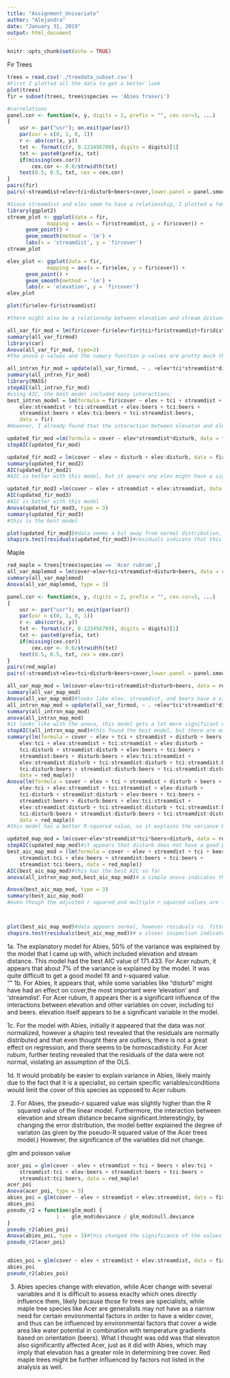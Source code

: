 ---
title: "Assignment_Univariate"
author: "Alejandra"
date: "January 31, 2019"
output: html_document
---

```{r setup, include=FALSE}
knitr::opts_chunk$set(echo = TRUE)
```
Fir Trees
```{r}
trees = read.csv('./treedata_subset.csv')
#First I plotted all the data to get a better look
plot(trees)
fir = subset(trees, trees$species == 'Abies fraseri')

#correlations
panel.cor <- function(x, y, digits = 2, prefix = "", cex.cor=3, ...)
{
    usr <- par("usr"); on.exit(par(usr))
    par(usr = c(0, 1, 0, 1))
    r <- abs(cor(x, y))
    txt <- format(c(r, 0.123456789), digits = digits)[1]
    txt <- paste0(prefix, txt)
    if(missing(cex.cor)) 
        cex.cor <- 0.8/strwidth(txt)
    text(0.5, 0.5, txt, cex = cex.cor)
}
pairs(fir)
pairs(~streamdist+elev+tci+disturb+beers+cover,lower.panel = panel.smooth, upper.panel = panel.cor, data = fir)#it appears streamdist and elev have a strong relationship, as does cover and elev. beers and tci also appear to have strong correlations

#Since streamdist and elev seem to have a relationship, I plotted a few variables I thought were influenctial.
library(ggplot2)
stream_plot <- ggplot(data = fir, 
             mapping = aes(x = fir$streamdist, y = fir$cover)) + 
      geom_point() + 
      geom_smooth(method = 'lm') + 
      labs(x = 'streamdist', y = 'fircover')
stream_plot

elev_plot <- ggplot(data = fir, 
             mapping = aes(x = fir$elev, y = fir$cover)) + 
      geom_point() + 
      geom_smooth(method = 'lm') + 
      labs(x = 'elevation', y = 'fircover')
elev_plot

plot(fir$elev~fir$streamdist)

#there might also be a relationshp between elevation and stream distance.

all_var_fir_mod = lm(fir$cover~fir$elev+fir$tci+fir$streamdist+fir$disturb+fir$beers)#this includes all the variables
summary(all_var_firmod)
library(car)
Anova(all_var_fir_mod, type=3)
#the anova p-values and the sumary function p-values are pretty much the same except for the disturb variable, which was spearated with the summary() function

all_intrxn_fir_mod = update(all_var_firmod, ~ . +elev*tci*streamdist*disturb*beers, data= fir)
summary(all_intrxn_fir_mod)
library(MASS)
stepAIC(all_intrxn_fir_mod)
#using AIC, the best model included many interactions:
best_intrxn_model = lm(formula = fir$cover ~ elev + tci + streamdist + beers + elev:tci + 
    elev:streamdist + tci:streamdist + elev:beers + tci:beers + 
    streamdist:beers + elev:tci:beers + tci:streamdist:beers, 
    data = fir)
#However, I already found that the interaction between elevaton and elev should be high, and there are far too many variables to be able to explain what is going on, so I tried a different model with these interactions.

updated_fir_mod =lm(formula = cover ~ elev*streamdist*disturb, data = fir)
stepAIC(updated_fir_mod)

updated_fir_mod2 = lm(cover ~ elev + disturb + elev:disturb, data = fir)
summary(updated_fir_mod2)
AIC(updated_fir_mod2)
#AIC is better with this model, but it apears ony elev might have a significant effect, and that there is perfect colinearity between some of these variables (violation of OLS). Furthermore, I know from before that stream distance displayed and interaction with elevation, so I will compare another model. 

updated_fir_mod3 =lm(cover ~ elev + streamdist + elev:streamdist, data = fir)
AIC(updated_fir_mod3)
#AIC is better with this model
Anova(updated_fir_mod3, type = 3)
summary(updated_fir_mod3)
#this is the best model

plot(updated_fir_mod3)#data seems a bit away from normal distribution, but there appears to be homoscadisticity
shapiro.test(residuals(updated_fir_mod3))#residuals indicate that this data is normal
```
Maple
```{r}

red_maple = trees[trees$species == 'Acer rubrum',]
all_var_maplemod = lm(cover~elev+tci+streamdist+disturb+beers, data = red_maple)#this model has all the main variables excluding ID
summary(all_var_maplemod)
Anova(all_var_maplemod, type = 3)

panel.cor <- function(x, y, digits = 2, prefix = "", cex.cor=3, ...)
{
    usr <- par("usr"); on.exit(par(usr))
    par(usr = c(0, 1, 0, 1))
    r <- abs(cor(x, y))
    txt <- format(c(r, 0.123456789), digits = digits)[1]
    txt <- paste0(prefix, txt)
    if(missing(cex.cor)) 
        cex.cor <- 0.8/strwidth(txt)
    text(0.5, 0.5, txt, cex = cex.cor)
}
pairs(red_maple)
pairs(~streamdist+elev+tci+disturb+beers+cover,lower.panel = panel.smooth, upper.panel = panel.cor, data = red_maple)#there appears to be a relationship between streamdist and elevation, as well as elevation and tci and elev and beers

all_var_map_mod = lm(cover~elev+tci+streamdist+disturb+beers, data = red_maple)# this has a very low r squared value
summary(all_var_map_mod)
Anova(all_var_map_mod)#looks like elev, streamdist, and beers have a significant effect
all_intrxn_map_mod = update(all_var_firmod, ~ . +elev*tci*streamdist*disturb*beers, data= red_maple)
summary(all_intrxn_map_mod)
anova(all_intrxn_map_mod)
#it looks like with the anova, this model gets a lot more significant variables. However, it is really complex and has a low r squared, so I will write a simpler one.
stepAIC(all_intrxn_map_mod)#this found the best model, but there are many variables here.
summary(lm(formula = cover ~ elev + tci + streamdist + disturb + beers + 
    elev:tci + elev:streamdist + tci:streamdist + elev:disturb + 
    tci:disturb + streamdist:disturb + elev:beers + tci:beers + 
    streamdist:beers + disturb:beers + elev:tci:streamdist + 
    elev:streamdist:disturb + tci:streamdist:disturb + tci:streamdist:beers + 
    tci:disturb:beers + streamdist:disturb:beers + tci:streamdist:disturb:beers, 
    data = red_maple))
Anova(lm(formula = cover ~ elev + tci + streamdist + disturb + beers + 
    elev:tci + elev:streamdist + tci:streamdist + elev:disturb + 
    tci:disturb + streamdist:disturb + elev:beers + tci:beers + 
    streamdist:beers + disturb:beers + elev:tci:streamdist + 
    elev:streamdist:disturb + tci:streamdist:disturb + tci:streamdist:beers + 
    tci:disturb:beers + streamdist:disturb:beers + tci:streamdist:disturb:beers, 
    data = red_maple))
#this model has a better R-squared value, so it explains the variance better, however there are too many interactions to say anything specific

updated_map_mod = lm(cover~elev*streamdist*tci*beers+disturb, data = red_maple)
stepAIC(updated_map_mod)#it appears that disturb does not have a good place in the model, so I will leave it out
best_aic_map_mod = (lm(formula = cover ~ elev + streamdist + tci + beers + elev:tci + 
    streamdist:tci + elev:beers + streamdist:beers + tci:beers + 
    streamdist:tci:beers, data = red_maple))
AIC(best_aic_map_mod)#this has the best AIC so far
anova(all_intrxn_map_mod,best_aic_map_mod)# a simple anova indicates that the updated model might be better to use

Anova(best_aic_map_mod, type = 3)
summary(best_aic_map_mod)
#even though the adjusted r squared and multiple r squared values are less than the complete interaction model, this appears to make more sense.



plot(best_aic_map_mod)#data appears normal, however residuals vs. fitted data seems to have a trend of some sort
shapiro.test(residuals(best_aic_map_mod))# a closer inspection indicates that this data is not normal, which might affect AIC values since AIC is not very robust
```
1a. The explanatory model for Abies, 50% of the variance was explained by the model that I came up with, which included elevation and stream distance. This model had the best AIC value of 171.433. For Acer rubum, it appears that about 7% of the variance is explained by the model. It was quite difficult to get a good model fit and r-squared value.  
""
1b. For Abies, it appears that, while some variables like "disturb" might have had an effect on cover,the most important were 'elevation' and 'streamdist'. For Acer rubum, it appears ther is a significant influence of the interactions between elevation and other variables on cover, including tci and beers. elevation itself appears to be a significant variable in the model. 

1c. For the model with Abies, initially it appeared that the data was not normalized, however a shapiro test revealed that the residuals are normally distributed and that even thought there are outliers, there is not a great effect on regression, and there seems to be homoscadisticity. For Acer rubum, further testing revealed that the residuals of the data were not normal, violating an assumption of the OLS.

1d. It would probably be easier to explain variance in Abies, likely mainly due to the fact that it is a specialist, so certain specific variables/conditions would limit the cover of this species as opposed to Acer rubum.


2. For Abies, the pseudo-r squared value was slightly higher than the R squared value of the linear model. Furthermore, the interaction between elevation and stream distance became significant.Interestingly, by changing the error distribution, the model better explained the degree of variaton (as given by the pseudo-R squared value of the Acer trees model.) However, the significance of the variables did not change.

glm and poisson value
```{r}
acer_poi = glm(cover ~ elev + streamdist + tci + beers + elev:tci + 
    streamdist:tci + elev:beers + streamdist:beers + tci:beers + 
    streamdist:tci:beers, data = red_maple)
acer_poi
Anova(acer_poi, type = 3)
abies_poi = glm(cover ~ elev + streamdist + elev:streamdist, data = fir, family='poisson')
abies_poi
pseudo_r2 = function(glm_mod) {
                1 -  glm_mod$deviance / glm_mod$null.deviance
}
pseudo_r2(abies_poi)
Anova(abies_poi, type = 3)#this changed the significance of the values
pseudo_r2(acer_poi)


abies_poi = glm(cover ~ elev + streamdist + elev:streamdist, data = fir)
abies_poi
pseudo_r2(abies_poi)
```


3. Abies species change with elevation, while Acer change with several variables and it is difficult to assess exaclty which ones directly influence them, likely because those fir trees are specialists, while maple tree species like Acer are generalists may not have as a narrow need for certain environmental factors in order to have a wider cover, and thus can be influenced by environmental factors that cover a wide area like water potential in combination with temperature gradients based on orientation (beers). What I thought was odd was that elevaton also significantly affected Acer, just as it did with Abies, which may imply that elevation has a greater role in determining tree cover. Red maple trees might be further influenced by factors not listed in the analysis as well.
